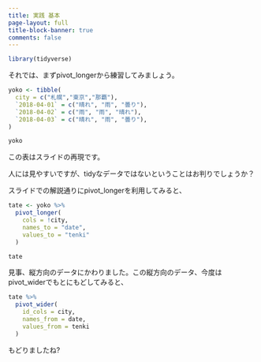 ```yaml
---
title: 実践 基本
page-layout: full
title-block-banner: true
comments: false
---
```



```r
library(tidyverse)
```

それでは、まずpivot_longerから練習してみましょう。

```r
yoko <- tibble(
  city = c("札幌","東京","那覇"),
  `2018-04-01` = c("晴れ", "雨", "曇り"),
  `2018-04-02` = c("雨", "雨", "晴れ"),
  `2018-04-03` = c("晴れ", "雨", "曇り"),
)

yoko
```

この表はスライドの再現です。

人には見やすいですが、tidyなデータではないということはお判りでしょうか？

スライドでの解説通りにpivot_longerを利用してみると、

```r
tate <- yoko %>% 
  pivot_longer(
    cols = !city,
    names_to = "date",
    values_to = "tenki"
  )

tate
```

見事、縦方向のデータにかわりました。この縦方向のデータ、今度はpivot_widerでもとにもどしてみると、

```r
tate %>% 
  pivot_wider(
    id_cols = city,
    names_from = date,
    values_from = tenki
  )
```

もどりましたね?

